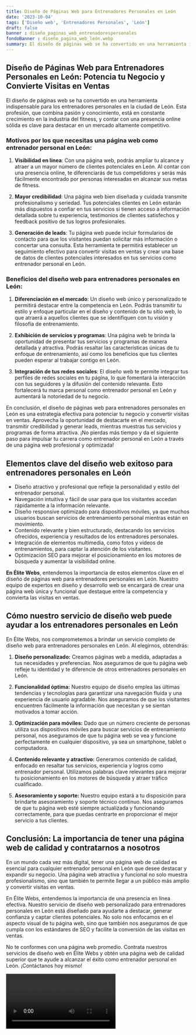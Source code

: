 ```yaml
---
title: Diseño de Páginas Web para Entrenadores Personales en León
date: '2023-10-04'
tags: ['Diseño web', 'Entrenadores Personales', 'León']
draft: false
banner : diseño_paginas_web_entrenadorespersonales
fondoBanner : diseño_pagina_web_león.webp
summary: El diseño de páginas web se ha convertido en una herramienta indispensable para los entrenadores personales en la ciudad de León. Esta profesión, que combina pasión y conocimiento, está en constante crecimiento en la industria del fitness, y contar con una presencia online sólida es clave para destacar en un mercado altamente competitivo.
---
```


## Diseño de Páginas Web para Entrenadores Personales en León: Potencia tu Negocio y Convierte Visitas en Ventas

El diseño de páginas web se ha convertido en una herramienta indispensable para los entrenadores personales en la ciudad de León. Esta profesión, que combina pasión y conocimiento, está en constante crecimiento en la industria del fitness, y contar con una presencia online sólida es clave para destacar en un mercado altamente competitivo.

### Motivos por los que necesitas una página web como entrenador personal en León:

1. **Visibilidad en línea**: Con una página web, podrás ampliar tu alcance y atraer a un mayor número de clientes potenciales en León. Al contar con una presencia online, te diferenciarás de tus competidores y serás más fácilmente encontrado por personas interesadas en alcanzar sus metas de fitness.

2. **Mayor credibilidad**: Una página web bien diseñada y cuidada transmite profesionalismo y seriedad. Tus potenciales clientes en León estarán más dispuestos a confiar en tus servicios si tienen acceso a información detallada sobre tu experiencia, testimonios de clientes satisfechos y feedback positivo de tus logros profesionales.

3. **Generación de leads**: Tu página web puede incluir formularios de contacto para que los visitantes puedan solicitar más información o concertar una consulta. Esta herramienta te permitirá establecer un seguimiento efectivo para convertir visitas en ventas y crear una base de datos de clientes potenciales interesados en tus servicios como entrenador personal en León.

### Beneficios del diseño web para entrenadores personales en León:

1. **Diferenciación en el mercado**: Un diseño web único y personalizado te permitirá destacar entre la competencia en León. Podrás transmitir tu estilo y enfoque particular en el diseño y contenido de tu sitio web, lo que atraerá a aquellos clientes que se identifiquen con tu visión y filosofía de entrenamiento.

2. **Exhibición de servicios y programas**: Una página web te brinda la oportunidad de presentar tus servicios y programas de manera detallada y atractiva. Podrás resaltar las características únicas de tu enfoque de entrenamiento, así como los beneficios que tus clientes pueden esperar al trabajar contigo en León.

3. **Integración de tus redes sociales**: El diseño web te permite integrar tus perfiles de redes sociales en tu página, lo que fomentará la interacción con tus seguidores y la difusión del contenido relevante. Esto fortalecerá tu marca personal como entrenador personal en León y aumentará la notoriedad de tu negocio.

En conclusión, el diseño de páginas web para entrenadores personales en León es una estrategia efectiva para potenciar tu negocio y convertir visitas en ventas. Aprovecha la oportunidad de destacarte en el mercado, transmitir credibilidad y generar leads, mientras muestras tus servicios y programas de forma atractiva. ¡No pierdas más tiempo y da el siguiente paso para impulsar tu carrera como entrenador personal en León a través de una página web profesional y optimizada!

<GifSeo />

<Cta />

## Elementos clave del diseño web exitoso para entrenadores personales en León

- Diseño atractivo y profesional que refleje la personalidad y estilo del entrenador personal.
- Navegación intuitiva y fácil de usar para que los visitantes accedan rápidamente a la información relevante.
- Diseño responsive optimizado para dispositivos móviles, ya que muchos usuarios buscan servicios de entrenamiento personal mientras están en movimiento.
- Contenido relevante y bien estructurado, destacando los servicios ofrecidos, experiencia y resultados de los entrenadores personales.
- Integración de elementos multimedia, como fotos y videos de entrenamientos, para captar la atención de los visitantes.
- Optimización SEO para mejorar el posicionamiento en los motores de búsqueda y aumentar la visibilidad online.

**En Élite Webs**, entendemos la importancia de estos elementos clave en el diseño de páginas web para entrenadores personales en León. Nuestro equipo de expertos en diseño y desarrollo web se encargará de crear una página web única y funcional que destaque entre la competencia y convierta las visitas en ventas.

## Cómo nuestro servicio de diseño web puede ayudar a los entrenadores personales en León

En Élite Webs, nos comprometemos a brindar un servicio completo de diseño web para entrenadores personales en León. Al elegirnos, obtendrás:

1. **Diseño personalizado:** Creamos páginas web a medida, adaptadas a tus necesidades y preferencias. Nos aseguramos de que tu página web refleje tu identidad y te diferencie de otros entrenadores personales en León.

2. **Funcionalidad óptima:** Nuestro equipo de diseño emplea las últimas tendencias y tecnologías para garantizar una navegación fluida y una experiencia de usuario agradable. Nos aseguramos de que los visitantes encuentren fácilmente la información que necesitan y se sientan motivados a tomar acción.

3. **Optimización para móviles:** Dado que un número creciente de personas utiliza sus dispositivos móviles para buscar servicios de entrenamiento personal, nos aseguramos de que tu página web se vea y funcione perfectamente en cualquier dispositivo, ya sea un smartphone, tablet o computadora.

4. **Contenido relevante y atractivo:** Generamos contenido de calidad, enfocado en resaltar tus servicios, experiencia y logros como entrenador personal. Utilizamos palabras clave relevantes para mejorar tu posicionamiento en los motores de búsqueda y atraer tráfico cualificado.

5. **Asesoramiento y soporte:** Nuestro equipo estará a tu disposición para brindarte asesoramiento y soporte técnico continuo. Nos aseguramos de que tu página web esté siempre actualizada y funcionando correctamente, para que puedas centrarte en proporcionar el mejor servicio a tus clientes.

## Conclusión: La importancia de tener una página web de calidad y contratarnos a nosotros

En un mundo cada vez más digital, tener una página web de calidad es esencial para cualquier entrenador personal en León que desee destacar y expandir su negocio. Una página web atractiva y funcional no solo muestra profesionalismo, sino que también te permite llegar a un público más amplio y convertir visitas en ventas.

En Élite Webs, entendemos la importancia de una presencia en línea efectiva. Nuestro servicio de diseño web personalizado para entrenadores personales en León está diseñado para ayudarte a destacar, generar confianza y captar clientes potenciales. No solo nos enfocamos en el aspecto visual de tu página web, sino que también nos aseguramos de que cumpla con los estándares de SEO y facilite la conversión de las visitas en ventas.

No te conformes con una página web promedio. Contrata nuestros servicios de diseño web en Élite Webs y obtén una página web de calidad superior que te ayude a alcanzar el éxito como entrenador personal en León. ¡Contáctanos hoy mismo!

<Video />

<CtaBot job='Entrenadores Personales' city='León'/>

<Gmaps query='León+españa+maps' />